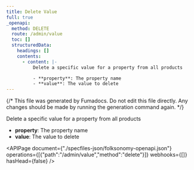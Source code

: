 ```yaml
---
title: Delete Value
full: true
_openapi:
  method: DELETE
  route: /admin/value
  toc: []
  structuredData:
    headings: []
    contents:
      - content: |-
          Delete a specific value for a property from all products

          - **property**: The property name
          - **value**: The value to delete
---
```


{/* This file was generated by Fumadocs. Do not edit this file directly. Any changes should be made by running the generation command again. */}

Delete a specific value for a property from all products

- **property**: The property name
- **value**: The value to delete

<APIPage document={"./specfiles-json/folksonomy-openapi.json"} operations={[{"path":"/admin/value","method":"delete"}]} webhooks={[]} hasHead={false} />